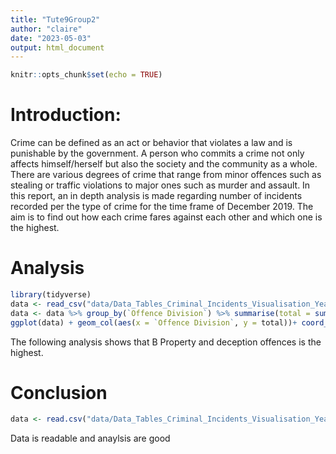 ```yaml
---
title: "Tute9Group2"
author: "claire"
date: "2023-05-03"
output: html_document
---
```


```r
knitr::opts_chunk$set(echo = TRUE)
```

# Introduction:

Crime can be defined as an act or behavior that violates a law and is punishable by the government. A person who commits a crime not only affects himself/herself but also the society and the community as a whole. There are various degrees of crime that range from minor offences such as stealing or traffic violations to major ones such as murder and assault. In this report, an in depth analysis is made regarding number of incidents recorded per the type of crime for the time frame of December 2019. The aim is to find out how each crime fares against each other and which one is the highest.    

# Analysis

```r
library(tidyverse)
data <- read_csv("data/Data_Tables_Criminal_Incidents_Visualisation_Year_Ending_December_2019.csv")
data <- data %>% group_by(`Offence Division`) %>% summarise(total = sum(`Incidents Recorded`))
ggplot(data) + geom_col(aes(x = `Offence Division`, y = total))+ coord_flip()
```

The following analysis shows that B Property and deception offences is the highest.

# Conclusion
```r
data <- read.csv("data/Data_Tables_Criminal_Incidents_Visualisation_Year_Ending_December_2019.csv")
```
Data is readable and anaylsis are good